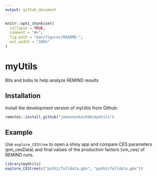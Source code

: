 ```yaml
---
output: github_document
---
```


<!-- README.md is generated from README.Rmd. Please edit that file -->

```r
knitr::opts_chunk$set(
  collapse = TRUE,
  comment = "#>",
  fig.path = "man/figures/README-",
  out.width = "100%"
)
```

# myUtils

<!-- badges: start -->
<!-- badges: end -->

Bits and bobs to help analyze REMIND results

## Installation

Install the development version of myUtils from Github:

``` r
remotes::install_github("johanneskoch94/myUtils")
```

## Example

Use `explore_CEStree` to open a shiny app and compare CES parameters (pm_cesData) and final values of the production factors (vm_ces) of REMIND runs. 

```r
library(myUtils)
explore_CEStree(c("path1/fulldata.gdx", "path2/fulldata.gdx"))
```
